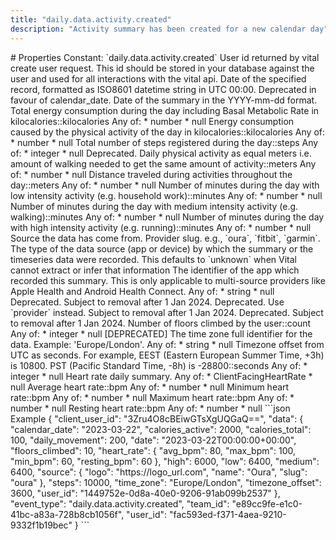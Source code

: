```yaml
---
title: "daily.data.activity.created"
description: "Activity summary has been created for a new calendar day"
---
```


<Info>
<SummaryID />
</Info>
# Properties
<ResponseField name="event_type" type="const string" required="true">
Constant: `daily.data.activity.created`
</ResponseField>
<ResponseField name="team_id" type="string" required="true">
</ResponseField>
<ResponseField name="user_id" type="string" required="true">
</ResponseField>
<ResponseField name="client_user_id" type="string" required="true">
</ResponseField>
<ResponseField name="data" type="ClientFacingActivity" required="true">
<Expandable title="ClientFacingActivity" defaultOpen="true">
<ResponseField name="user_id" type="string" required="true">
User id returned by vital create user request. This id should be stored in your database against the user and used for all interactions with the vital api.
</ResponseField>
<ResponseField name="id" type="string" required="true">
</ResponseField>
<ResponseField name="date" type="string" required="true" deprecated>
Date of the specified record, formatted as ISO8601 datetime string in UTC 00:00. Deprecated in favour of calendar_date.
</ResponseField>
<ResponseField name="calendar_date" type="string" required="true">
Date of the summary in the YYYY-mm-dd format.
</ResponseField>
<ResponseField name="calories_total" type="anyOf | null">
Total energy consumption during the day including Basal Metabolic Rate in kilocalories::kilocalories
Any of:
* number
* null
</ResponseField>
<ResponseField name="calories_active" type="anyOf | null">
Energy consumption caused by the physical activity of the day in kilocalories::kilocalories
Any of:
* number
* null
</ResponseField>
<ResponseField name="steps" type="anyOf | null">
Total number of steps registered during the day::steps
Any of:
* integer
* null
</ResponseField>
<ResponseField name="daily_movement" type="anyOf | null" deprecated>
Deprecated. Daily physical activity as equal meters i.e. amount of walking needed to get the same amount of activity::meters
Any of:
* number
* null
</ResponseField>
<ResponseField name="distance" type="anyOf | null">
Distance traveled during activities throughout the day::meters
Any of:
* number
* null
</ResponseField>
<ResponseField name="low" type="anyOf | null">
Number of minutes during the day with low intensity activity (e.g. household work)::minutes
Any of:
* number
* null
</ResponseField>
<ResponseField name="medium" type="anyOf | null">
Number of minutes during the day with medium intensity activity (e.g. walking)::minutes
Any of:
* number
* null
</ResponseField>
<ResponseField name="high" type="anyOf | null">
Number of minutes during the day with high intensity activity (e.g. running)::minutes
Any of:
* number
* null
</ResponseField>
<ResponseField name="source" type="ClientFacingSource" required="true">
Source the data has come from.
<Expandable title="ClientFacingSource" defaultOpen="true">
<ResponseField name="provider" type="string" required="true">
Provider slug. e.g., `oura`, `fitbit`, `garmin`.
</ResponseField>
<ResponseField name="type" type="string | null">
The type of the data source (app or device) by which the summary or the timeseries data were recorded. This defaults to `unknown` when Vital cannot extract or infer that information
</ResponseField>
<ResponseField name="app_id" type="anyOf | null">
The identifier of the app which recorded this summary. This is only applicable to multi-source providers like Apple Health and Android Health Connect.
Any of:
* string
* null
</ResponseField>
<ResponseField name="name" type="string | null" deprecated>
Deprecated. Subject to removal after 1 Jan 2024.
</ResponseField>
<ResponseField name="slug" type="string | null" deprecated>
Deprecated. Use `provider` instead. Subject to removal after 1 Jan 2024.
</ResponseField>
<ResponseField name="logo" type="string | null" deprecated>
Deprecated. Subject to removal after 1 Jan 2024.
</ResponseField>
</Expandable>
</ResponseField>
<ResponseField name="floors_climbed" type="anyOf | null">
Number of floors climbed by the user::count
Any of:
* integer
* null
</ResponseField>
<ResponseField name="time_zone" type="anyOf | null">
[DEPRECATED] The time zone full identifier for the data. Example: &#x27;Europe/London&#x27;.
Any of:
* string
* null
</ResponseField>
<ResponseField name="timezone_offset" type="anyOf | null">
Timezone offset from UTC as seconds. For example, EEST (Eastern European Summer Time, +3h) is 10800. PST (Pacific Standard Time, -8h) is -28800::seconds
Any of:
* integer
* null
</ResponseField>
<ResponseField name="heart_rate" type="anyOf | null">
Heart rate daily summary.
Any of:
* ClientFacingHeartRate
* null
<Expandable title="ClientFacingHeartRate">
<ResponseField name="avg_bpm" type="anyOf | null">
Average heart rate::bpm
Any of:
* number
* null
</ResponseField>
<ResponseField name="min_bpm" type="anyOf | null">
Minimum heart rate::bpm
Any of:
* number
* null
</ResponseField>
<ResponseField name="max_bpm" type="anyOf | null">
Maximum heart rate::bpm
Any of:
* number
* null
</ResponseField>
<ResponseField name="resting_bpm" type="anyOf | null">
Resting heart rate::bpm
Any of:
* number
* null
</ResponseField>
</Expandable>
</ResponseField>
</Expandable>
</ResponseField>
<ResponseExample>
```json Example
{
  "client_user_id": "3Zru4O8cBEiwGTsXgUQGaQ==",
  "data": {
    "calendar_date": "2023-03-22",
    "calories_active": 2000,
    "calories_total": 100,
    "daily_movement": 200,
    "date": "2023-03-22T00:00:00+00:00",
    "floors_climbed": 10,
    "heart_rate": {
      "avg_bpm": 80,
      "max_bpm": 100,
      "min_bpm": 60,
      "resting_bpm": 60
    },
    "high": 6000,
    "low": 6400,
    "medium": 6400,
    "source": {
      "logo": "https://logo_url.com",
      "name": "Oura",
      "slug": "oura"
    },
    "steps": 10000,
    "time_zone": "Europe/London",
    "timezone_offset": 3600,
    "user_id": "1449752e-0d8a-40e0-9206-91ab099b2537"
  },
  "event_type": "daily.data.activity.created",
  "team_id": "e89cc9fe-e1c0-41bc-a83a-728b8cb1056f",
  "user_id": "fac593ed-f371-4aea-9210-9332f1b19bec"
}
```
</ResponseExample>

